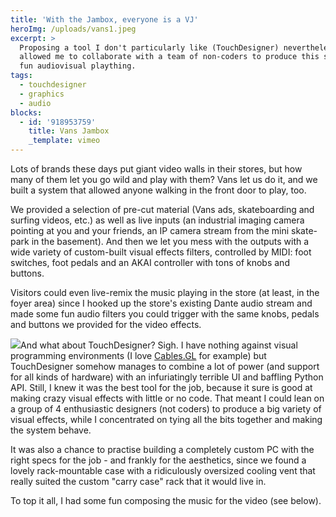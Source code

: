 ```yaml
---
title: 'With the Jambox, everyone is a VJ'
heroImg: /uploads/vans1.jpeg
excerpt: >
  Proposing a tool I don't particularly like (TouchDesigner) nevertheless
  allowed me to collaborate with a team of non-coders to produce this seriously
  fun audiovisual plaything.
tags:
  - touchdesigner
  - graphics
  - audio
blocks:
  - id: '918953759'
    title: Vans Jambox
    _template: vimeo
---
```


Lots of brands these days put giant video walls in their stores, but how many of them let you go wild and play with them? Vans let us do it, and we built a system that allowed anyone walking in the front door to play, too.

We provided a selection of pre-cut material (Vans ads, skateboarding and surfing videos, etc.) as well as live inputs (an industrial imaging camera pointing at you and your friends, an IP camera stream from the mini skate-park in the basement). And then we let you mess with the outputs with a wide variety of custom-built visual effects filters, controlled by MIDI: foot switches, foot pedals and an AKAI controller with tons of knobs and buttons.

Visitors could even live-remix the music playing in the store (at least, in the foyer area) since I hooked up the store's existing Dante audio stream and made some fun audio filters you could trigger with the same knobs, pedals and buttons we provided for the video effects.

![](/uploads/vans2.jpeg)And what about TouchDesigner? Sigh. I have nothing against visual programming environments (I love [Cables.GL](https://cables.gl/) for example) but TouchDesigner somehow manages to combine a lot of power (and support for all kinds of hardware) with an infuriatingly terrible UI and baffling Python API. Still, I knew it was the best tool for the job, because it sure is good at making crazy visual effects with little or no code. That meant I could lean on a group of 4 enthusiastic designers (not coders) to produce a big variety of visual effects, while I concentrated on tying all the bits together and making the system behave.

It was also a chance to practise building a completely custom PC with the right specs for the job - and frankly for the aesthetics, since we found a lovely rack-mountable case with a ridiculously oversized cooling vent that really suited the custom "carry case" rack that it would live in.

To top it all, I had some fun composing the music for the video (see below).
